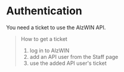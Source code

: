 # Authentication

You need a ticket to use the AlzWIN API.

> How to get a ticket
>
> 1. log in to AlzWIN
> 2. add an API user from the Staff page
> 3. use the added API user's ticket
